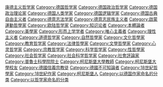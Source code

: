 {{catmore}}
{{DEFAULTSORT:Kant, Immanuel}}
[[Category:康德主义哲学家|]]
[[Category:德国哲学家|Category:德国哲学家]]
[[Category:德国政治哲学家|Category:德国政治哲学家]]
[[Category:德国政治理论家|Category:德国政治理论家]]
[[Category:德国人类学家|Category:德国人类学家]]
[[Category:德国逻辑学家|Category:德国逻辑学家]]
[[Category:德国古典自由主义者|Category:德国古典自由主义者]]
[[Category:德意志法学家|Category:德意志法学家]]
[[Category:德意志民族主义者|Category:德意志民族主义者]]
[[Category:啟蒙運動哲學家|Category:啟蒙運動哲學家]]
[[Category:欧陆哲学家|Category:欧陆哲学家]]
[[Category:知识论者|Category:知识论者]]
[[Category:本體論者|Category:本體論者]]
[[Category:美學家|Category:美學家]]
[[Category:形而上学学者|Category:形而上学学者]]
[[Category:唯心主義者|Category:唯心主義者]]
[[Category:理性主义者|Category:理性主义者]]
[[Category:道德哲学家|Category:道德哲学家]]
[[Category:自然哲學家|Category:自然哲學家]]
[[Category:文化哲學家|Category:文化哲學家]]
[[Category:教育哲学家|Category:教育哲学家]]
[[Category:法律哲學家|Category:法律哲學家]]
[[Category:文學哲學家|Category:文學哲學家]]
[[Category:心灵哲学家|Category:心灵哲学家]]
[[Category:宗教哲学家|Category:宗教哲学家]]
[[Category:科学哲学家|Category:科学哲学家]]
[[Category:性哲學家|Category:性哲學家]]
[[Category:社会哲学家|Category:社会哲学家]]
[[Category:社会科学哲学家|Category:社会科学哲学家]]
[[Category:社會評論家|Category:社會評論家]]
[[Category:普魯士科學院院士|Category:普魯士科學院院士]]
[[Category:柯尼斯堡大學教師|Category:柯尼斯堡大學教師]]
[[Category:柯尼斯堡大學校友|Category:柯尼斯堡大學校友]]
[[Category:德國信義宗教徒|Category:德國信義宗教徒]]
[[Category:德國不可知論者|Category:德國不可知論者]]
[[Category:18世紀哲學家|Category:18世紀哲學家]]
[[Category:18世紀作家|Category:18世紀作家]]
[[Category:柯尼斯堡人|Category:柯尼斯堡人]]
[[Category:以德国作家命名的分类|Category:以德国作家命名的分类]]
[[Category:以哲学家命名的分类|Category:以哲学家命名的分类]]